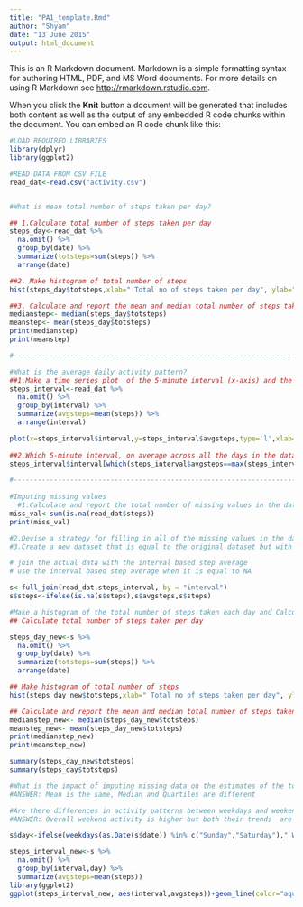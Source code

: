 ```yaml
---
title: "PA1_template.Rmd"
author: "Shyam"
date: "13 June 2015"
output: html_document
---
```


This is an R Markdown document. Markdown is a simple formatting syntax for authoring HTML, PDF, and MS Word documents. For more details on using R Markdown see <http://rmarkdown.rstudio.com>.

When you click the **Knit** button a document will be generated that includes both content as well as the output of any embedded R code chunks within the document. You can embed an R code chunk like this:

```r
#LOAD REQUIRED LIBRARIES
library(dplyr)
library(ggplot2)

#READ DATA FROM CSV FILE
read_dat<-read.csv("activity.csv")


#What is mean total number of steps taken per day?

## 1.Calculate total number of steps taken per day
steps_day<-read_dat %>%
  na.omit() %>%
  group_by(date) %>%
  summarize(totsteps=sum(steps)) %>%
  arrange(date)

##2. Make histogram of total number of steps
hist(steps_day$totsteps,xlab=" Total no of steps taken per day", ylab="Frequency",main="Histogram of Total steps per day")

##3. Calculate and report the mean and median total number of steps taken per day
medianstep<- median(steps_day$totsteps)
meanstep<- mean(steps_day$totsteps)
print(medianstep)
print(meanstep)

#--------------------------------------------------------------------------------------------

#What is the average daily activity pattern?
##1.Make a time series plot  of the 5-minute interval (x-axis) and the average number of steps taken, averaged across all days (y-axis)
steps_interval<-read_dat %>%
  na.omit() %>%
  group_by(interval) %>%
  summarize(avgsteps=mean(steps)) %>%
  arrange(interval) 

plot(x=steps_interval$interval,y=steps_interval$avgsteps,type='l',xlab="5 min Interval", ylab="Average steps",main="Avg steps per 5 min interval")
  
##2.Which 5-minute interval, on average across all the days in the dataset, contains the maximum number of steps?
steps_interval$interval[which(steps_interval$avgsteps==max(steps_interval$avgsteps))]

#-------------------------------------------------------------------------------------------
  
#Imputing missing values
  #1.Calculate and report the total number of missing values in the dataset
miss_val<-sum(is.na(read_dat$steps))
print(miss_val)

#2.Devise a strategy for filling in all of the missing values in the dataset. The strategy does not need to be sophisticated. For example, you could use the mean for that 5-minute interval, etc.
#3.Create a new dataset that is equal to the original dataset but with the missing data filled in.

# join the actual data with the interval based step average
# use the interval based step average when it is equal to NA

s<-full_join(read_dat,steps_interval, by = "interval")
s$steps<-ifelse(is.na(s$steps),s$avgsteps,s$steps)

#Make a histogram of the total number of steps taken each day and Calculate and report the mean and median total number of steps taken per day. Do these values differ from the estimates from the first part of the assignment? What is the impact of imputing missing data on the estimates of the total daily number of steps?
## Calculate total number of steps taken per day

steps_day_new<-s %>%
  na.omit() %>%
  group_by(date) %>%
  summarize(totsteps=sum(steps)) %>%
  arrange(date)

## Make histogram of total number of steps
hist(steps_day_new$totsteps,xlab=" Total no of steps taken per day", ylab="Frequency",main="Histogram of Total steps per day after filling in for missing values")

## Calculate and report the mean and median total number of steps taken per day
medianstep_new<- median(steps_day_new$totsteps)
meanstep_new<- mean(steps_day_new$totsteps)
print(medianstep_new)
print(meanstep_new)

summary(steps_day_new$totsteps)
summary(steps_day$totsteps)

#What is the impact of imputing missing data on the estimates of the total daily number of steps?
#ANSWER: Mean is the same, Median and Quartiles are different

#Are there differences in activity patterns between weekdays and weekends?
#ANSWER: Overall weekend activity is higher but both their trends  are similar 

s$day<-ifelse(weekdays(as.Date(s$date)) %in% c("Sunday","Saturday")," Weekend", "Weekday")

steps_interval_new<-s %>%
  na.omit() %>%
  group_by(interval,day) %>%
  summarize(avgsteps=mean(steps))
library(ggplot2)
ggplot(steps_interval_new, aes(interval,avgsteps))+geom_line(color="aquamarine4")+facet_wrap(~day, nrow=2)+labs(x="5 Min Interval", y="No of average steps")

```

